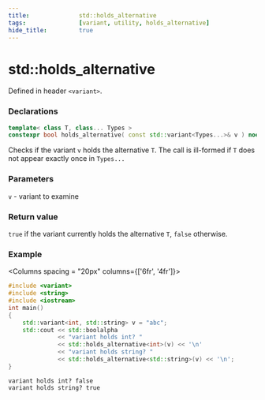 ```yaml
---
title:				std::holds_alternative
tags:				[variant, utility, holds_alternative]
hide_title:			true
---
```



# std::holds_alternative

Defined in header `<variant>`.

### Declarations
```cpp title="Since C++17"
template< class T, class... Types >
constexpr bool holds_alternative( const std::variant<Types...>& v ) noexcept;
```

Checks if the variant `v` holds the alternative `T`. The call is ill-formed if `T` does not appear exactly once in `Types...`

### Parameters
`v`	-	variant to examine
### Return value
`true` if the variant currently holds the alternative `T`, `false` otherwise.

### Example

<Columns spacing = "20px" columns={['6fr', '4fr']}>
<div>

```cpp
#include <variant>
#include <string>
#include <iostream>
int main()
{
    std::variant<int, std::string> v = "abc";
    std::cout << std::boolalpha
              << "variant holds int? "
              << std::holds_alternative<int>(v) << '\n'
              << "variant holds string? "
              << std::holds_alternative<std::string>(v) << '\n';
}
```

</div>

<div>

```plaintext title="Result"
variant holds int? false
variant holds string? true
```

</div>
</Columns>